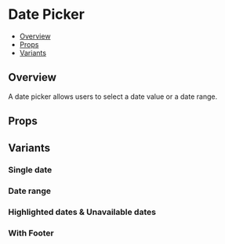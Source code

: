 
  <Meta of={DatePickerStories} />

# Date Picker

- [Overview](#overview)
- [Props](#props)
- [Variants](#variants)

## Overview
A date picker allows users to select a date value or a date range.
  <Canvas of={DatePickerStories.Default} />


## Props
  <Controls of={DatePickerStories.Default} />


## Variants
### Single date
  <Canvas of={DatePickerStories.Single} />

### Date range
  <Canvas of={DatePickerStories.Ranged} />

### Highlighted dates & Unavailable dates
  <Canvas of={DatePickerStories.Highlighted} />

### With Footer
  <Canvas of={DatePickerStories.Footer} />
